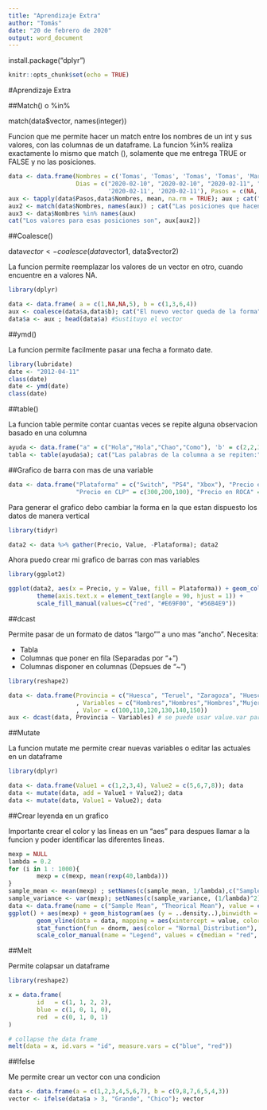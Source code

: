 ```yaml
---
title: "Aprendizaje Extra"
author: "Tomás"
date: "20 de febrero de 2020"
output: word_document
---
```


install.package("dplyr")
```r
knitr::opts_chunk$set(echo = TRUE)
```

#Aprendizaje Extra

##Match() o %in%

match(data$vector, names(integer))

Funcion que me permite hacer un match entre los nombres de un int y sus valores, con las columnas de un dataframe.
La funcion %in% realiza exactamente lo mismo que match (), solamente que me entrega TRUE or FALSE y no las posiciones.

```r
data <- data.frame(Nombres = c('Tomas', 'Tomas', 'Tomas', 'Tomas', 'Martin', 'Martin', 'Martin', 'Martin'),
                   Dias = c("2020-02-10", "2020-02-10", "2020-02-11", "2020-02-11", "2020-02-10", '2020-02-10',
                            '2020-02-11', '2020-02-11'), Pasos = c(NA, 12, 13, 22, NA, 26, 42, 12))
aux <- tapply(data$Pasos,data$Nombres, mean, na.rm = TRUE); aux ; cat("Los names son", names(aux))
aux2 <- match(data$Nombres, names(aux)) ; cat("Las posiciones que hacen match son", aux2)
aux3 <- data$Nombres %in% names(aux)
cat("Los valores para esas posiciones son", aux[aux2])
```

##Coalesce()

data$vector <- coalesce(data$vector1, data$vector2)

La funcion permite reemplazar los valores de un vector en otro, cuando encuentre en a valores NA.

```r
library(dplyr)
```

```r
data <- data.frame( a = c(1,NA,NA,5), b = c(1,3,6,4))
aux <- coalesce(data$a,data$b); cat("El nuevo vector queda de la forma", aux)
data$a <- aux ; head(data$a) #Sustituyo el vector
```

##ymd()

La funcion permite facilmente pasar una fecha a formato date.

```r
library(lubridate)
date <- "2012-04-11"
class(date)
date <- ymd(date)
class(date)
```

##table()

La funcion table permite contar cuantas veces se repite alguna observacion basado en una columna

```r
ayuda <- data.frame("a" = c("Hola","Hola","Chao","Como"), 'b' = c(2,2,3,4))
tabla <- table(ayuda$a); cat("Las palabras de la columna a se repiten:", names(tabla), tabla)
```

##Grafico de barra con mas de una variable

```r
data <- data.frame("Plataforma" = c("Switch", "PS4", "Xbox"), "Precio en USD" = c(200,100,50),
                   "Precio en CLP" = c(300,200,100), "Precio en ROCA" = c(20,10,5)); data
```

Para generar el grafico debo cambiar la forma en la que estan dispuesto los datos de manera vertical

```r
library(tidyr)
```
```r
data2 <- data %>% gather(Precio, Value, -Plataforma); data2
```

Ahora puedo crear mi grafico de barras con mas variables

```r
library(ggplot2)
```
```r
ggplot(data2, aes(x = Precio, y = Value, fill = Plataforma)) + geom_col(position = "dodge") + 
        theme(axis.text.x = element_text(angle = 90, hjust = 1)) +
        scale_fill_manual(values=c("red", "#E69F00", "#56B4E9"))
```

##dcast

Permite pasar de un formato de datos "largo"" a uno mas "ancho". Necesita:

* Tabla
* Columnas que poner en fila (Separadas por "+")
* Columnas disponer en columnas (Depsues de "~")

```r
library(reshape2)
```

```r
data <- data.frame(Provincia = c("Huesca", "Teruel", "Zaragoza", "Huesca", "Teruel", "Zaragoza")
                   , Variables = c("Hombres","Hombres","Hombres","Mujeres","Mujeres","Mujeres")
                   , Valor = c(100,110,120,130,140,150))
aux <- dcast(data, Provincia ~ Variables) # se puede usar value.var para hacer "override"
```

##Mutate

La funcion mutate me permite crear nuevas variables o editar las actuales en un dataframe

```r
library(dplyr)
```

```r
data <- data.frame(Value1 = c(1,2,3,4), Value2 = c(5,6,7,8)); data
data <- mutate(data, add = Value1 + Value2); data
data <- mutate(data, Value1 = Value2); data
```

##Crear leyenda en un grafico

Importante crear el color y las lineas en un "aes" para despues llamar a la funcion y poder identificar las diferentes lineas.

```r
mexp = NULL
lambda = 0.2
for (i in 1 : 1000){
        mexp = c(mexp, mean(rexp(40,lambda)))
}
sample_mean <- mean(mexp) ; setNames(c(sample_mean, 1/lambda),c("Sample Mean", "Theorical Mean"))
sample_variance <- var(mexp); setNames(c(sample_variance, (1/lambda)^2),c("Sample Variance", "Theorical Variance"))
data <- data.frame(name = c("Sample Mean", "Theorical Mean"), value = c(sample_mean, 1/lambda))
ggplot() + aes(mexp) + geom_histogram(aes (y = ..density..),binwidth = 0.1, fill = "dodgerblue", color = "White") + 
        geom_vline(data = data, mapping = aes(xintercept = value, color = c("mean", "median")), linetype = "dashed", size = 1) +
        stat_function(fun = dnorm, aes(color = "Normal_Distribution"), args = list(mean = mean(mexp), sd = sd(mexp)), size = 1) +
        scale_color_manual(name = "Legend", values = c(median = "red", mean = "black", Normal_Distribution = "green"))
```

##Melt

Permite colapsar un dataframe

```r
library(reshape2)
```

```r
x = data.frame(
        id   = c(1, 1, 2, 2),
        blue = c(1, 0, 1, 0),
        red  = c(0, 1, 0, 1)
)

# collapse the data frame
melt(data = x, id.vars = "id", measure.vars = c("blue", "red"))
```

##Ifelse

Me permite crear un vector con una condicion

```r
data <- data.frame(a = c(1,2,3,4,5,6,7), b = c(9,8,7,6,5,4,3))
vector <- ifelse(data$a > 3, "Grande", "Chico"); vector
```